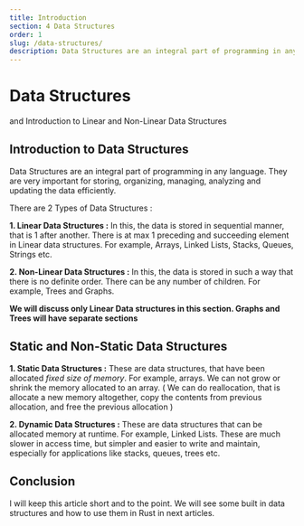 ```yaml
---
title: Introduction
section: 4 Data Structures
order: 1
slug: /data-structures/
description: Data Structures are an integral part of programming in any language. They are very important for storing, organizing, managing and analyzing the data. We will discuss data structures in Rust in this section.
---
```


# Data Structures
and Introduction to Linear and Non-Linear Data Structures

## Introduction to Data Structures

Data Structures are an integral part of programming in any language. They are very important for storing, organizing, managing, analyzing and updating the data efficiently.

There are 2 Types of Data Structures :

**1. Linear Data Structures :** In this, the data is stored in sequential manner, that is 1 after another. There is at max 1 preceding and succeeding element in Linear data structures.
For example, Arrays, Linked Lists, Stacks, Queues, Strings etc.

**2. Non-Linear Data Structures :** In this, the data is stored in such a way that there is no definite order. There can be any number of children.
For example, Trees and Graphs.

**We will discuss only Linear Data structures in this section. Graphs and Trees will have separate sections**

## Static and Non-Static Data Structures

**1. Static Data Structures :** These are data structures, that have been allocated *fixed size of memory*. For example, arrays. We can not grow or shrink the memory allocated to an array.
( We can do reallocation, that is allocate a new memory altogether, copy the contents from previous allocation, and free the previous allocation )

**2. Dynamic Data Structures :** These are data structures that can be allocated memory at runtime. For example, Linked Lists. These are much slower in access time, but simpler and easier to write and maintain,
especially for applications like stacks, queues, trees etc.

## Conclusion

I will keep this article short and to the point. We will see some built in data structures and how to use them in Rust in next articles.



<SEO title="Data Structures - Rust Programming"
     description="Data Structures are an integral part of programming in any language. They are very important for storing, organizing, managing and analyzing the data. We will discuss data structures in Rust in this section" />
